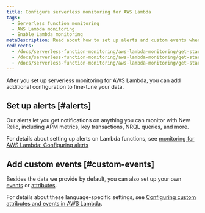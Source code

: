 ```yaml
---
title: Configure serverless monitoring for AWS Lambda
tags:
  - Serverless function monitoring
  - AWS Lambda monitoring
  - Enable Lambda monitoring
metaDescription: Read about how to set up alerts and custom events when using our Serverless monitoring for AWS Lambda.
redirects:
  - /docs/serverless-function-monitoring/aws-lambda-monitoring/get-started/configure-new-relic-serverless-aws-lambda
  - /docs/serverless-function-monitoring/aws-lambda-monitoring/get-started/configure-monitoring-aws-lambda-new-relic-serverless
  - /docs/serverless-function-monitoring/aws-lambda-monitoring/get-started/configure-serverless-monitoring-aws-lambda
---
```


After you set up serverless monitoring for AWS Lambda, you can add additional configuration to fine-tune your data.

## Set up alerts [#alerts]

Our alerts let you get notifications on anything you can monitor with New Relic, including APM metrics, key transactions, NRQL queries, and more.

For details about setting up alerts on Lambda functions, see [monitoring for AWS Lambda: Configuring alerts](https://discuss.newrelic.com/t/relic-solution-new-relic-monitoring-for-aws-lambda-configuring-alerts/96045)

## Add custom events [#custom-events]

Besides the data we provide by default, you can also set up your own [events](/docs/using-new-relic/welcome-new-relic/get-started/glossary#event) or [attributes](/docs/using-new-relic/welcome-new-relic/get-started/glossary#attribute).

For details about these language-specific settings, see [Configuring custom attributes and events in AWS Lambda](https://discuss.newrelic.com/t/configuring-custom-attributes-and-events-in-aws-lambda/96043).

